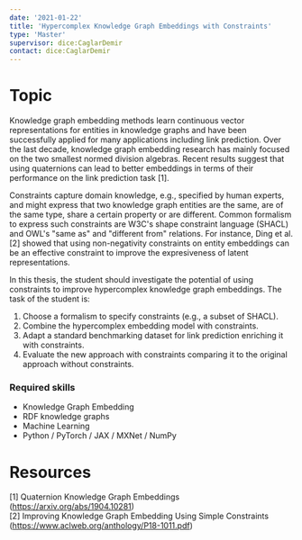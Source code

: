 ```yaml
---
date: '2021-01-22'
title: 'Hypercomplex Knowledge Graph Embeddings with Constraints'
type: 'Master'
supervisor: dice:CaglarDemir
contact: dice:CaglarDemir
---
```


# Topic 

Knowledge graph embedding methods learn continuous vector representations for entities in knowledge graphs and have been successfully applied for many applications including link prediction. Over the last decade, knowledge graph embedding research has mainly focused on the two smallest normed division algebras. Recent results suggest that using quaternions can lead to better embeddings in terms of their performance on the link prediction task [1]. 


Constraints capture domain knowledge, e.g., specified by human experts, and might express that two knowledge graph entities are the same, are of the same type, share a certain property or are different. Common formalism to express such constraints are W3C's shape constraint language (SHACL) and OWL's "same as" and "different from" relations. For instance, Ding et al. [2] showed that using non-negativity constraints on entity embeddings can be an effective constraint to improve the expresiveness of latent representations.

In this thesis, the student should investigate the potential of using constraints to improve hypercomplex knowledge graph embeddings. The task of the student is:
1. Choose a formalism to specify constraints (e.g., a subset of SHACL).
2. Combine the hypercomplex embedding model with constraints.
3. Adapt a standard benchmarking dataset for link prediction enriching it with constraints.
4. Evaluate the new approach with constraints comparing it to the original approach without constraints.


### Required skills
- Knowledge Graph Embedding
- RDF knowledge graphs
- Machine Learning
- Python / PyTorch / JAX / MXNet / NumPy

# Resources

[1] Quaternion Knowledge Graph Embeddings (https://arxiv.org/abs/1904.10281) <br/>
[2] Improving Knowledge Graph Embedding Using Simple Constraints (https://www.aclweb.org/anthology/P18-1011.pdf)